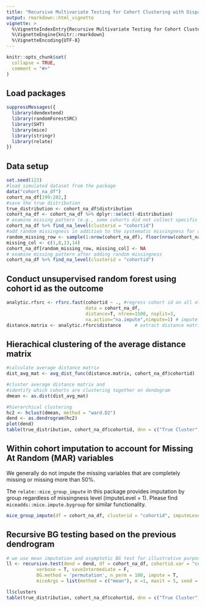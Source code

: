 ```yaml
---
title: "Recursive Multivariate Testing for Cohort Clustering with Disparate Covariate Information"
output: rmarkdown::html_vignette
vignette: >
  %\VignetteIndexEntry{Recursive Multivariate Testing for Cohort Clustering with Disparate Covariate Information}
  %\VignetteEngine{knitr::rmarkdown}
  %\VignetteEncoding{UTF-8}
---
```


```r
knitr::opts_chunk$set(
  collapse = TRUE,
  comment = "#>"
)
```


## Load packages
```r
suppressMessages({
  library(dendextend)
  library(randomForestSRC)
  library(SHT)
  library(mice)
  library(stringr)
  library(relate)
})

```


## Data setup
```r
set.seed(123)
#load simulated dataset from the package
data("cohort_na_df")
cohort_na_df[199:202,] 
#save the true distribution
true_distribution <- cohort_na_df$distribution 
cohort_na_df <- cohort_na_df %>% dplyr::select(-distribution)
# examine missing pattern (e.g., some cohorts did not collect specific information)
cohort_na_df %>% find_na_level(clusterid = "cohortid")
#add random missingness in addition to the systematic missingness for a more realistic scenario
random_missing_row <- sample(1:nrow(cohort_na_df), floor(nrow(cohort_na_df)/2))
missing_col <- c(1,8,13,14)
cohort_na_df[random_missing_row, missing_col] <- NA
# examine missing pattern after adding random missingness
cohort_na_df %>% find_na_level(clusterid = "cohortid")
```

## Conduct unsupervised random forest using cohort id as the outcome
```r
analytic.rfsrc <- rfsrc.fast(cohortid ~ ., #regress cohort id on all other variables 
                             data = cohort_na_df,
                             distance=T, ntree=1500, nsplit=3,
                             na.action="na.impute",nimpute=1) # impute within nodes
distance.matrix <- analytic.rfsrc$distance     # extract distance matrix 
```

## Hierachical clustering of the average distance matrix
```r
#calculate average distance matrix
dist_avg_mat <- avg_dist_func(distance.matrix, cohort_na_df$cohortid)

#cluster average distance matrix and 
#identify which cohorts are clustering together on dendogram
dmean <- as.dist(dist_avg_mat)

#hierarchical clustering 
hc2 <- hclust(dmean, method = "ward.D2")
dend <- as.dendrogram(hc2)
plot(dend)
table(true_distribution, cohort_na_df$cohortid, dnn = c("True Cluster","Cohort ID"))
```

## Within cohort imputation to account for Missing At Random (MAR) variables 
We generally do not impute the missing variables that are completely missing or 
missing more than 50%.

The `relate::mice_group_impute` in this package provides imputation by group regardless of missingness level (imputeLevel = 1). 
Please find `miceadds::mice.impute.bygroup` for similar functionality. 
```r
mice_group_impute(df = cohort_na_df, clusterid = "cohortid", imputeLevel = 1, miceArg = list(method = 'mean', maxit = 1))
```

## Recursive BG testing based on the previous dendrogram 
```r
# we use mean imputation and asymptotic BG test for illustrative purposes. 
ll <- recursive.test(dend = dend, df = cohort_na_df, cohortid.var = "cohortid", 
           verbose = T, saveIntermediate = F, 
           BG.method = 'permutation', n_perm = 100, impute = T, 
           miceArgs = list(method = c("mean"), m =1, maxit = 5, seed = 123, printFlag = F))

ll$clusters
table(true_distribution, cohort_na_df$cohortid, dnn = c("True Cluster","Cohort ID"))
```



